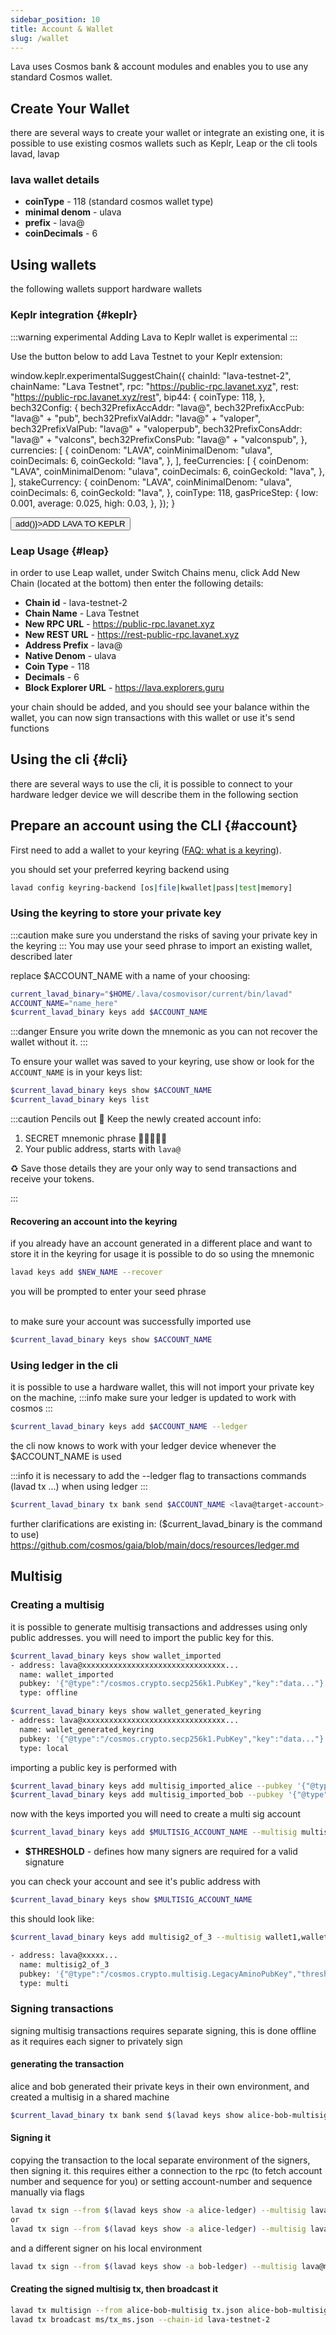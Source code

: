 ```yaml
---
sidebar_position: 10
title: Account & Wallet
slug: /wallet
---
```


Lava uses Cosmos bank & account modules and enables you to use any standard Cosmos wallet.

## Create Your Wallet

there are several ways to create your wallet or integrate an existing one, it is possible to use existing cosmos wallets such as Keplr, Leap or the cli tools lavad, lavap

### lava wallet details
* **coinType** - 118 (standard cosmos wallet type)
* **minimal denom** - ulava
* **prefix** - lava@
* **coinDecimals** - 6

## Using wallets

the following wallets support hardware wallets

### Keplr integration {#keplr}

:::warning experimental 
Adding Lava to Keplr wallet is experimental
:::

Use the button below to add Lava Testnet to your Keplr extension:

<p>

window.keplr.experimentalSuggestChain({
    chainId: "lava-testnet-2",
    chainName: "Lava Testnet",
    rpc: "https://public-rpc.lavanet.xyz",
    rest: "https://public-rpc.lavanet.xyz/rest",
    bip44: {
        coinType: 118,
    },
    bech32Config: {
        bech32PrefixAccAddr: "lava@",
        bech32PrefixAccPub: "lava@" + "pub",
        bech32PrefixValAddr: "lava@" + "valoper",
        bech32PrefixValPub: "lava@" + "valoperpub",
        bech32PrefixConsAddr: "lava@" + "valcons",
        bech32PrefixConsPub: "lava@" + "valconspub",
    },
    currencies: [ 
        { 
            coinDenom: "LAVA", 
            coinMinimalDenom: "ulava", 
            coinDecimals: 6, 
            coinGeckoId: "lava", 
        }, 
    ],
    feeCurrencies: [
        {
            coinDenom: "LAVA",
            coinMinimalDenom: "ulava",
            coinDecimals: 6,
            coinGeckoId: "lava",
        },
    ],
    stakeCurrency: {
        coinDenom: "LAVA",
        coinMinimalDenom: "ulava",
        coinDecimals: 6,
        coinGeckoId: "lava",
    },
    coinType: 118,
    gasPriceStep: {
        low: 0.001,
        average: 0.025,
        high: 0.03,
    },
});
}

</p>


<p>
<button style={{
          backgroundColor: 'linear-gradient(to right, red, orange)',
          color: 'white',
          padding: '10px 20px', // Adjust padding for size
          borderRadius: '5px', // Adjust border radius if needed
          fontSize: '16px', // Adjust font size
        }} onClick={() => add()}>ADD LAVA TO KEPLR</button>
</p>

### Leap Usage {#leap}
in order to use Leap wallet, under Switch Chains menu, click Add New Chain (located at the bottom) then enter the following details:
* **Chain id** - lava-testnet-2
* **Chain Name** - Lava Testnet
* **New RPC URL** - https://public-rpc.lavanet.xyz
* **New REST URL** - https://rest-public-rpc.lavanet.xyz
* **Address Prefix** - lava@
* **Native Denom** - ulava
* **Coin Type** - 118
* **Decimals** - 6
* **Block Explorer URL** - https://lava.explorers.guru

your chain should be added, and you should see your balance within the wallet, you can now sign transactions with this wallet or use it's send functions

## Using the cli {#cli}

there are several ways to use the cli, it is possible to connect to your hardware ledger device
we will describe them in the following section

## Prepare an account using the CLI {#account}
First need to add a wallet to your keyring ([FAQ: what is a keyring](faq#keyring)).

you should set your preferred keyring backend using

```bash
lavad config keyring-backend [os|file|kwallet|pass|test|memory]
```


### Using the keyring to store your private key
:::caution
make sure you understand the risks of saving your private key in the keyring
:::
You may use your seed phrase to import an existing wallet, described later

replace $ACCOUNT_NAME with a name of your choosing:

```bash
current_lavad_binary="$HOME/.lava/cosmovisor/current/bin/lavad"
ACCOUNT_NAME="name_here"
$current_lavad_binary keys add $ACCOUNT_NAME
```

:::danger
Ensure you write down the mnemonic as you can not recover the wallet without it. 
:::

To ensure your wallet was saved to your keyring, use show or look for the `ACCOUNT_NAME` is in your keys list:

```bash
$current_lavad_binary keys show $ACCOUNT_NAME
$current_lavad_binary keys list
```

:::caution Pencils out 📝
Keep the newly created account info:
1. SECRET mnemonic phrase 🚨🤫🚨🤫🚨
2. Your public address, starts with `lava@`

♻ Save those details they are your only way to send transactions and receive your tokens.

:::

#### Recovering an account into the keyring

if you already have an account generated in a different place and want to store it in the keyring for usage it is possible to do so using the mnemonic
```bash
lavad keys add $NEW_NAME --recover
```
you will be prompted to enter your seed phrase

<br/>
to make sure your account was successfully imported use 

```bash
$current_lavad_binary keys show $ACCOUNT_NAME
```

### Using ledger in the cli
it is possible to use a hardware wallet, this will not import your private key on the machine,
:::info
make sure your ledger is updated to work with cosmos
:::

```bash
$current_lavad_binary keys add $ACCOUNT_NAME --ledger
```
the cli now knows to work with your ledger device whenever the $ACCOUNT_NAME is used

:::info
it is necessary to add the --ledger flag to transactions commands (lavad tx ...) when using ledger
:::

```bash
$current_lavad_binary tx bank send $ACCOUNT_NAME <lava@target-account> 10000ulava --from $ACCOUNT_NAME --ledger
```

further clarifications are existing in: ($current_lavad_binary is the command to use)
https://github.com/cosmos/gaia/blob/main/docs/resources/ledger.md

## Multisig

### Creating a multisig
it is possible to generate multisig transactions and addresses using only public addresses. you will need to import the public key for this.
```bash
$current_lavad_binary keys show wallet_imported
- address: lava@xxxxxxxxxxxxxxxxxxxxxxxxxxxxxxxx...
  name: wallet_imported
  pubkey: '{"@type":"/cosmos.crypto.secp256k1.PubKey","key":"data..."}'
  type: offline

$current_lavad_binary keys show wallet_generated_keyring
- address: lava@xxxxxxxxxxxxxxxxxxxxxxxxxxxxxxxx...
  name: wallet_generated_keyring
  pubkey: '{"@type":"/cosmos.crypto.secp256k1.PubKey","key":"data..."}'
  type: local
```

importing a public key is performed with
```bash
$current_lavad_binary keys add multisig_imported_alice --pubkey '{"@type":"/cosmos.crypto.secp256k1.PubKey","key":"data1..."}'
$current_lavad_binary keys add multisig_imported_bob --pubkey '{"@type":"/cosmos.crypto.secp256k1.PubKey","key":"data2..."}'
```

now with the keys imported you will need to create a multi sig account
```bash
$current_lavad_binary keys add $MULTISIG_ACCOUNT_NAME --multisig multisig_imported_alice,multisig_imported_bob --multisig-threshold $THRESHOLD
```

* **$THRESHOLD** - defines how many signers are required for a valid signature

you can check your account and see it's public address with 
```bash
$current_lavad_binary keys show $MULTISIG_ACCOUNT_NAME
```

this should look like:
```bash
$current_lavad_binary keys add multisig2_of_3 --multisig wallet1,wallet2,wallet3 --multisig-threshold 2

- address: lava@xxxxx...
  name: multisig2_of_3
  pubkey: '{"@type":"/cosmos.crypto.multisig.LegacyAminoPubKey","threshold":2,"public_keys":[{"@type":"/cosmos.crypto.secp256k1.PubKey","key":"data1..."},{"@type":"/cosmos.crypto.secp256k1.PubKey","key":"data2..."},{"@type":"/cosmos.crypto.secp256k1.PubKey","key":"data3..."}]}'
  type: multi
```

### Signing transactions

signing multisig transactions requires separate signing, this is done offline as it requires each signer to privately sign

#### generating the transaction
alice and bob generated their private keys in their own environment, and created a multisig in a shared machine
```bash
$current_lavad_binary tx bank send $(lavad keys show alice-bob-multisig -a) lava@destination-address 10000000ulava  --generate-only --chain-id lava-testnet-2 > tx_bank.json
```

#### Signing it
copying the transaction to the local separate environment of the signers, then signing it. this requires either a connection to the rpc (to fetch account number and sequence for you) or setting account-number and sequence manually via flags

```bash
lavad tx sign --from $(lavad keys show -a alice-ledger) --multisig lava@multisig-address tx.json --sign-mode amino-json --chain-id lava-testnet-2 >> tx-signed-alice.json
or
lavad tx sign --from $(lavad keys show -a alice-ledger) --multisig lava@multisig-address tx.json --sign-mode amino-json --chain-id lava-testnet-2 --account-number X --sequence X >> tx-signed-alice.json
```

and a different signer on his local environment
```bash
lavad tx sign --from $(lavad keys show -a bob-ledger) --multisig lava@multisig-address tx.json --sign-mode amino-json --chain-id lava-testnet-2 >> tx-signed-bob.json
```

#### Creating the signed multisig tx, then broadcast it
```bash
lavad tx multisign --from alice-bob-multisig tx.json alice-bob-multisig tx-signed-alice.json tx-signed-bob.json --chain-id lava-testnet-2 > tx_ms.json
lavad tx broadcast ms/tx_ms.json --chain-id lava-testnet-2
```
